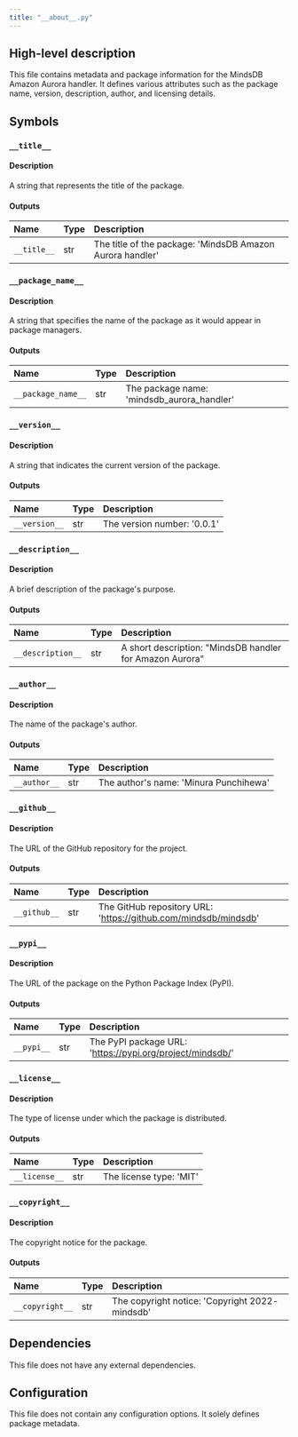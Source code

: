 ```yaml
---
title: "__about__.py"
---
```


## High-level description
This file contains metadata and package information for the MindsDB Amazon Aurora handler. It defines various attributes such as the package name, version, description, author, and licensing details.

## Symbols

### `__title__`
#### Description
A string that represents the title of the package.

#### Outputs
| Name | Type | Description |
|:-----|:-----|:------------|
| `__title__` | str | The title of the package: 'MindsDB Amazon Aurora handler' |

### `__package_name__`
#### Description
A string that specifies the name of the package as it would appear in package managers.

#### Outputs
| Name | Type | Description |
|:-----|:-----|:------------|
| `__package_name__` | str | The package name: 'mindsdb_aurora_handler' |

### `__version__`
#### Description
A string that indicates the current version of the package.

#### Outputs
| Name | Type | Description |
|:-----|:-----|:------------|
| `__version__` | str | The version number: '0.0.1' |

### `__description__`
#### Description
A brief description of the package's purpose.

#### Outputs
| Name | Type | Description |
|:-----|:-----|:------------|
| `__description__` | str | A short description: "MindsDB handler for Amazon Aurora" |

### `__author__`
#### Description
The name of the package's author.

#### Outputs
| Name | Type | Description |
|:-----|:-----|:------------|
| `__author__` | str | The author's name: 'Minura Punchihewa' |

### `__github__`
#### Description
The URL of the GitHub repository for the project.

#### Outputs
| Name | Type | Description |
|:-----|:-----|:------------|
| `__github__` | str | The GitHub repository URL: 'https://github.com/mindsdb/mindsdb' |

### `__pypi__`
#### Description
The URL of the package on the Python Package Index (PyPI).

#### Outputs
| Name | Type | Description |
|:-----|:-----|:------------|
| `__pypi__` | str | The PyPI package URL: 'https://pypi.org/project/mindsdb/' |

### `__license__`
#### Description
The type of license under which the package is distributed.

#### Outputs
| Name | Type | Description |
|:-----|:-----|:------------|
| `__license__` | str | The license type: 'MIT' |

### `__copyright__`
#### Description
The copyright notice for the package.

#### Outputs
| Name | Type | Description |
|:-----|:-----|:------------|
| `__copyright__` | str | The copyright notice: 'Copyright 2022- mindsdb' |

## Dependencies
This file does not have any external dependencies.

## Configuration
This file does not contain any configuration options. It solely defines package metadata.